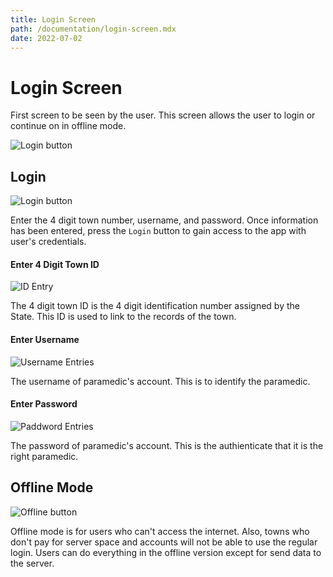 ```yaml
---
title: Login Screen
path: /documentation/login-screen.mdx
date: 2022-07-02
---
```


# Login Screen

First screen to be seen by the user. This screen allows the user to login or continue on in offline mode.

![Login button](../../images/doc/screen/login_screen.jpg)

## Login

![Login button](../../images/doc/login/login.jpg)

Enter the 4 digit town number, username, and password.
Once information has been entered, press the `Login` button to gain access to the app with user's credentials.

#### Enter 4 Digit Town ID

![ID Entry](../../images/doc/login/id.jpg)

The 4 digit town ID is the 4 digit identification number assigned by the State. This ID is used to link to the records of the town.

#### Enter Username

![Username Entries](../../images/doc/login/username.jpg)

The username of paramedic's account. This is to identify the paramedic.

#### Enter Password

![Paddword Entries](../../images/doc/login/password.jpg)

The password of paramedic's account. This is the authienticate that it is the right paramedic.

## Offline Mode

![Offline button](../../images/doc/login/offline.jpg)

Offline mode is for users who can't access the internet.
Also, towns who don't pay for server space and accounts will not be able to use the regular login.
Users can do everything in the offline version except for send data to the server.
